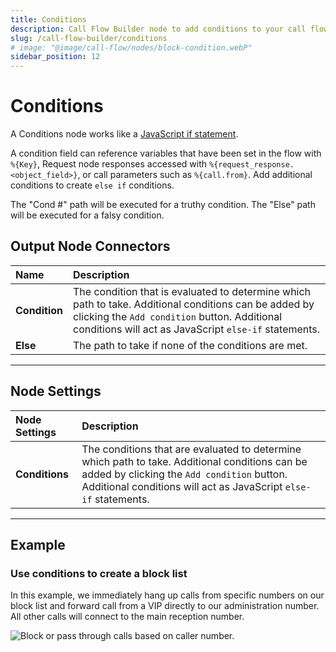 ```yaml
---
title: Conditions
description: Call Flow Builder node to add conditions to your call flow.
slug: /call-flow-builder/conditions
# image: "@image/call-flow/nodes/block-condition.webP"
sidebar_position: 12
---
```



# Conditions

A Conditions node works like a 
[JavaScript if statement](https://developer.mozilla.org/en-US/docs/Web/JavaScript/Guide/Control_flow_and_error_handling#if...else_statement). 

A condition field can reference variables that have been set in the flow with `%{Key}`, 
Request node responses accessed with `%{request_response.<object_field>}`,
or call parameters such as `%{call.from}`.
Add additional conditions to create `else if` conditions.

The "Cond #" path will be executed for a truthy condition. The "Else" path will be executed for a falsy condition.

## Output Node Connectors

| Name          | Description                                                                                                                                                                                                    |
|:--------------|:---------------------------------------------------------------------------------------------------------------------------------------------------------------------------------------------------------------|
| **Condition** | The condition that is evaluated to determine which path to take. Additional conditions can be added by clicking the `Add condition` button. Additional conditions will act as JavaScript `else-if` statements. |
| **Else**      | The path to take if none of the conditions are met.                                                                                                                                                            |

---

## Node Settings

| Node Settings  | Description                                                                                                                                                                                                      |
|:---------------|:-----------------------------------------------------------------------------------------------------------------------------------------------------------------------------------------------------------------|
| **Conditions** | The conditions that are evaluated to determine which path to take. Additional conditions can be added by clicking the `Add condition` button. Additional conditions will act as JavaScript `else-if` statements. |

---

## Example

### Use conditions to create a block list

In this example, we immediately hang up calls from specific numbers on our block list and forward call from a VIP directly to our administration number. 
All other calls will connect to the main reception number.


<Frame caption="Block or pass through calls based on caller number." ogImage>

![Block or pass through calls based on caller number.](@image/call-flow/nodes/block-condition.webP)

</Frame>